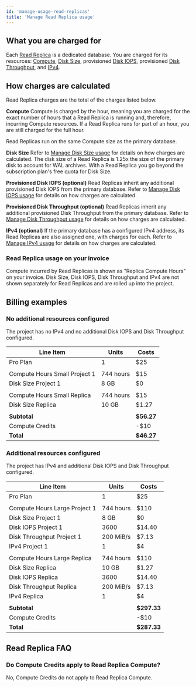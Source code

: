 ```yaml
---
id: 'manage-usage-read-replicas'
title: 'Manage Read Replica usage'
---
```


## What you are charged for
Each [Read Replica](/docs/guides/platform/read-replicas) is a dedicated database. You are charged for its resources: [Compute](/docs/guides/platform/compute-and-disk#compute), [Disk Size](/docs/guides/platform/database-size#disk-size), provisioned [Disk IOPS](/docs/guides/platform/compute-and-disk#provisioned-disk-throughput-and-iops), provisioned [Disk Throughput](/docs/guides/platform/compute-and-disk#provisioned-disk-throughput-and-iops), and [IPv4](/docs/guides/platform/ipv4-address).

## How charges are calculated
Read Replica charges are the total of the charges listed below.

**Compute**
Compute is charged by the hour, meaning you are charged for the exact number of hours that a Read Replica is running and, therefore, incurring Compute resources. If a Read Replica runs for part of an hour, you are still charged for the full hour.

Read Replicas run on the same Compute size as the primary database.

**Disk Size**
Refer to [Manage Disk Size usage]() for details on how charges are calculated. The disk size of a Read Replica is 1.25x the size of the primary disk to account for WAL archives. With a Read Replica you go beyond the subscription plan's free quota for Disk Size.

**Provisioned Disk IOPS (optional)**
Read Replicas inherit any additional provisioned Disk IOPS from the primary database. Refer to [Manage Disk IOPS usage]() for details on how charges are calculated.

**Provisioned Disk Throughput (optional)**
Read Replicas inherit any additional provisioned Disk Throughput from the primary database. Refer to [Manage Disk Throughput usage]() for details on how charges are calculated.

**IPv4 (optional)**
If the primary database has a configured IPv4 address, its Read Replicas are also assigned one, with charges for each. Refer to [Manage IPv4 usage]() for details on how charges are calculated.

### Read Replica usage on your invoice
Compute incurred by Read Replicas is shown as "Replica Compute Hours" on your invoice. Disk Size, Disk IOPS, Disk Throughput and IPv4 are not shown separately for Read Replicas and are rolled up into the project.

## Billing examples
### No additional resources configured
The project has no IPv4 and no additional Disk IOPS and Disk Throughput configured.

| Line Item                     | Units     | Costs      |
|-------------------------------|-----------|------------|
| Pro Plan                      | 1         | $25        |
|                               |           |            |
| Compute Hours Small Project 1 | 744 hours | $15        |
| Disk Size Project 1           | 8 GB      | $0         |
|                               |           |            |
| Compute Hours Small Replica   | 744 hours | $15        |
| Disk Size Replica             | 10 GB     | $1.27      |
|                               |           |            |
| **Subtotal**                  |           | **$56.27** |
| Compute Credits               |           | -$10       |
| **Total**                     |           | **$46.27** |

### Additional resources configured
The project has IPv4 and additional Disk IOPS and Disk Throughput configured.

| Line Item                     | Units     | Costs       |
|-------------------------------|-----------|-------------|
| Pro Plan                      | 1         | $25         |
|                               |           |             |
| Compute Hours Large Project 1 | 744 hours | $110        |
| Disk Size Project 1           | 8 GB      | $0          |
| Disk IOPS Project 1           | 3600      | $14.40      |
| Disk Throughput Project 1     | 200 MiB/s | $7.13       |
| IPv4 Project 1                | 1         | $4          |
|                               |           |             |
| Compute Hours Large Replica   | 744 hours | $110        |
| Disk Size Replica             | 10 GB     | $1.27       |
| Disk IOPS Replica             | 3600      | $14.40      |
| Disk Throughput Replica       | 200 MiB/s | $7.13       |
| IPv4 Replica                  | 1         | $4          |
|                               |           |             |
| **Subtotal**                  |           | **$297.33** |
| Compute Credits               |           | -$10        |
| **Total**                     |           | **$287.33** |

## Read Replica FAQ
### Do Compute Credits apply to Read Replica Compute?
No, Compute Credits do not apply to Read Replica Compute.